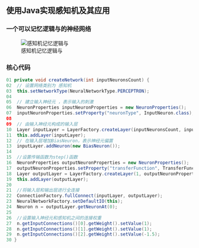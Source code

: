 


## 使用Java实现感知机及其应用

### 一个可以记忆逻辑与的神经网络

![感知机记忆逻辑与](res/xor-network.png)

### 核心代码

```{.java}
01 private void createNetwork(int inputNeuronsCount) {
02 	// 设置网络类别为 感知机
03 	this.setNetworkType(NeuralNetworkType.PERCEPTRON);
04 
05 	// 建立输入神经元 ，表示输入的刺激
06 	NeuronProperties inputNeuronProperties = new NeuronProperties();
07 	inputNeuronProperties.setProperty("neuronType", InputNeuron.class);
08 
09 	// 由输入神经元构成的输入层
10 	Layer inputLayer = LayerFactory.createLayer(inputNeuronsCount, inputNeuronProperties);
11 	this.addLayer(inputLayer);
12 	// 在输入层增加BiasNeuron，表示神经元偏置
13 	inputLayer.addNeuron(new BiasNeuron());
14 
15 	//设置传输函数为step()函数
16 	NeuronProperties outputNeuronProperties = new NeuronProperties();
17 	outputNeuronProperties.setProperty("transferFunction", TransferFunctionType.STEP);
18 	Layer outputLayer = LayerFactory.createLayer(1, outputNeuronProperties);
19 	this.addLayer(outputLayer);
20 	
21 	//将输入层和输出层进行全连接
22 	ConnectionFactory.fullConnect(inputLayer, outputLayer);
23 	NeuralNetworkFactory.setDefaultIO(this);
24 	Neuron n = outputLayer.getNeuronAt(0);
25 	
26 	//设置输入神经元和感知机之间的连接权重
27 	n.getInputConnections()[0].getWeight().setValue(1);
28 	n.getInputConnections()[1].getWeight().setValue(1);
29 	n.getInputConnections()[2].getWeight().setValue(-1.5);
30 }
```










    

